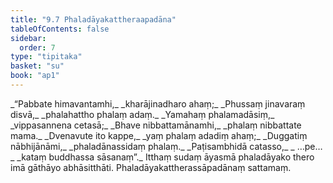 ```yaml
---
title: "9.7 Phaladāyakattheraapadāna"
tableOfContents: false
sidebar:
  order: 7
type: "tipitaka"
basket: "su"
book: "ap1"
---
```



<DynamicBreadcrumb />

<Division number="39" book="ap1" bookNo="20" page="144">

<Paragraph number="1736" type="verses" book="ap1">
_“Pabbate himavantamhi,_  
_kharājinadharo ahaṃ;_  
_Phussaṃ jinavaraṃ disvā,_  
_phalahattho phalaṃ adaṃ._  

</Paragraph>

</Division>
<Division number="40" book="ap1" bookNo="20" page="144">

<Paragraph number="1737" type="verses" book="ap1">
_Yamahaṃ phalamadāsiṃ,_  
_vippasannena cetasā;_  
_Bhave nibbattamānamhi,_  
_phalaṃ nibbattate mama._  

</Paragraph>

</Division>
<Division number="41" book="ap1" bookNo="20" page="144">

<Paragraph number="1738" type="verses" book="ap1">
_Dvenavute ito kappe,_  
_yaṃ phalaṃ adadiṃ ahaṃ;_  
_Duggatiṃ nābhijānāmi,_  
_phaladānassidaṃ phalaṃ._  

</Paragraph>

</Division>
<Division number="42" book="ap1" bookNo="20" page="144">

<Paragraph number="1739" type="verses" book="ap1">
_Paṭisambhidā catasso,_  
_ …pe… _  
_kataṃ buddhassa sāsanaṃ”._  

</Paragraph>

<Paragraph number="1740" book="ap1">
Itthaṃ sudaṃ āyasmā phaladāyako thero imā gāthāyo abhāsitthāti.

</Paragraph>
</Division>

<Paragraph number="1741" type="center" book="ap1">
Phaladāyakattherassāpadānaṃ sattamaṃ.
</Paragraph>